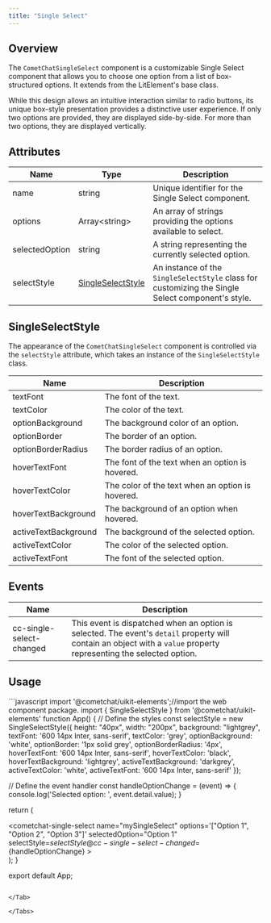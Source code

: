 ```yaml
---
title: "Single Select"
---
```




## Overview

The `CometChatSingleSelect` component is a customizable Single Select component that allows you to choose one option from a list of box-structured options. It extends from the LitElement's base class.

While this design allows an intuitive interaction similar to radio buttons, its unique box-style presentation provides a distinctive user experience. If only two options are provided, they are displayed side-by-side. For more than two options, they are displayed vertically.

## Attributes

| Name           | Type                                                                      | Description                                                                                       |
| -------------- | ------------------------------------------------------------------------- | ------------------------------------------------------------------------------------------------- |
| name           | string                                                                    | Unique identifier for the Single Select component.                                                |
| options        | Array\<string>                                                            | An array of strings providing the options available to select.                                    |
| selectedOption | string                                                                    | A string representing the currently selected option.                                              |
| selectStyle    | [SingleSelectStyle](/ui-kit/react/v4/singleselect#singleselectstyle) | An instance of the `SingleSelectStyle` class for customizing the Single Select component's style. |

## SingleSelectStyle

The appearance of the `CometChatSingleSelect` component is controlled via the `selectStyle` attribute, which takes an instance of the `SingleSelectStyle` class.

| Name                 | Description                                      |
| -------------------- | ------------------------------------------------ |
| textFont             | The font of the text.                            |
| textColor            | The color of the text.                           |
| optionBackground     | The background color of an option.               |
| optionBorder         | The border of an option.                         |
| optionBorderRadius   | The border radius of an option.                  |
| hoverTextFont        | The font of the text when an option is hovered.  |
| hoverTextColor       | The color of the text when an option is hovered. |
| hoverTextBackground  | The background of an option when hovered.        |
| activeTextBackground | The background of the selected option.           |
| activeTextColor      | The color of the selected option.                |
| activeTextFont       | The font of the selected option.                 |

## Events

| Name                     | Description                                                                                                                                                         |
| ------------------------ | ------------------------------------------------------------------------------------------------------------------------------------------------------------------- |
| cc-single-select-changed | This event is dispatched when an option is selected. The event's `detail` property will contain an object with a `value` property representing the selected option. |

## Usage

<Tabs>
<Tab title="JavaScript">
```javascript
import '@cometchat/uikit-elements';//import the web component package.
import { SingleSelectStyle } from '@cometchat/uikit-elements'
function App() {
  // Define the styles
  const selectStyle = new SingleSelectStyle({
    height: "40px",
    width: "200px",
    background: "lightgrey",
    textFont: '600 14px Inter, sans-serif',
    textColor: 'grey',
    optionBackground: 'white',
    optionBorder: '1px solid grey',
    optionBorderRadius: '4px',
    hoverTextFont: '600 14px Inter, sans-serif',
    hoverTextColor: 'black',
    hoverTextBackground: 'lightgrey',
    activeTextBackground: 'darkgrey',
    activeTextColor: 'white',
    activeTextFont: '600 14px Inter, sans-serif'
  });

  // Define the event handler
  const handleOptionChange = (event) => {
    console.log('Selected option: ', event.detail.value);
  }

  return (
    <div className="App">
      <cometchat-single-select
        name="mySingleSelect" 
        options='["Option 1", "Option 2", "Option 3"]' 
        selectedOption="Option 1"
        selectStyle=${selectStyle}
        @cc-single-select-changed=${handleOptionChange}
      ></cometchat-single-select>
    </div>
  );
}

export default App;
```

</Tab>

</Tabs>
